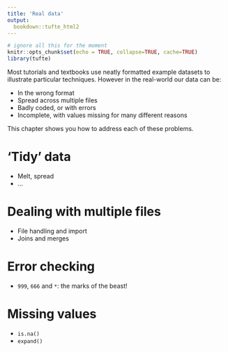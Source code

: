 ```yaml
---
title: 'Real data'
output:
  bookdown::tufte_html2
---
```


```r
# ignore all this for the moment
knitr::opts_chunk$set(echo = TRUE, collapse=TRUE, cache=TRUE)
library(tufte)
```




Most tutorials and textbooks use neatly formatted example datasets to illustrate particular techniques. However in the real-world our data can be:

- In the wrong format
- Spread across multiple files
- Badly coded, or with errors
- Incomplete, with values missing for many different reasons


This chapter shows you how to address each of these problems.



# 'Tidy' data

- Melt, spread
- ...


# Dealing with multiple files

- File handling and import
- Joins and merges


#  Error checking

- `999`, `666` and `*`: the marks of the beast!


# Missing values

- `is.na()`
- `expand()`



